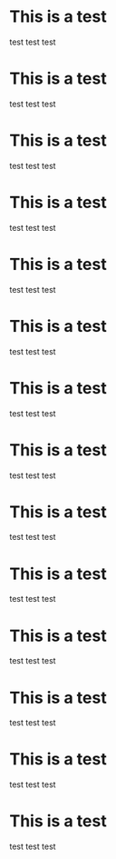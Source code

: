 # This is a test

test test test
# This is a test

test test test
# This is a test

test test test
# This is a test

test test test
# This is a test

test test test
# This is a test

test test test
# This is a test

test test test
# This is a test

test test test
# This is a test

test test test
# This is a test

test test test
# This is a test

test test test
# This is a test

test test test
# This is a test

test test test
# This is a test

test test test
